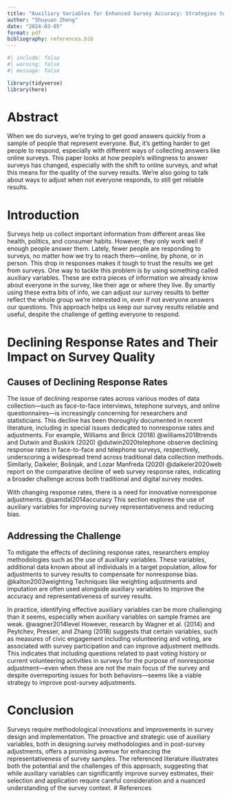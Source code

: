 ```yaml
---
title: "Auxiliary Variables for Enhanced Survey Accuracy: Strategies to Combat Nonresponse Bias"
author: "Shuyuan Zheng"
date: "2024-03-05"
format: pdf
bibliography: references.bib
---
```


```r
#| include: false
#| warning: false
#| message: false

library(tidyverse)
library(here)
```

# Abstract

When we do surveys, we're trying to get good answers quickly from a sample of people that represent everyone. But, it's getting harder to get people to respond, especially with different ways of collecting answers like online surveys. This paper looks at how people's willingness to answer surveys has changed, especially with the shift to online surveys, and what this means for the quality of the survey results. We're also going to talk about ways to adjust when not everyone responds, to still get reliable results.

# Introduction

Surveys help us collect important information from different areas like health, politics, and consumer habits. However, they only work well if enough people answer them. Lately, fewer people are responding to surveys, no matter how we try to reach them—online, by phone, or in person. This drop in responses makes it tough to trust the results we get from surveys. One way to tackle this problem is by using something called auxiliary variables. These are extra pieces of information we already know about everyone in the survey, like their age or where they live. By smartly using these extra bits of info, we can adjust our survey results to better reflect the whole group we're interested in, even if not everyone answers our questions. This approach helps us keep our survey results reliable and useful, despite the challenge of getting everyone to respond.

# Declining Response Rates and Their Impact on Survey Quality

## Causes of Declining Response Rates

The issue of declining response rates across various modes of data collection—such as face-to-face interviews, telephone surveys, and online questionnaires—is increasingly concerning for researchers and statisticians. This decline has been thoroughly documented in recent literature, including in special issues dedicated to nonresponse rates and adjustments. For example, Williams and Brick (2018) @williams2018trends and Dutwin and Buskirk (2020) @dutwin2020telephone observe declining response rates in face-to-face and telephone surveys, respectively, underscoring a widespread trend across traditional data collection methods. Similarly, Daikeler, Bošnjak, and Lozar Manfreda (2020) @daikeler2020web report on the comparative decline of web survey response rates, indicating a broader challenge across both traditional and digital survey modes.

With changing response rates, there is a need for innovative nonresponse adjustments. @sarndal2014accuracy This section explores the use of auxiliary variables for improving survey representativeness and reducing bias.

## Addressing the Challenge
To mitigate the effects of declining response rates, researchers employ methodologies such as the use of auxiliary variables. These variables, additional data known about all individuals in a target population, allow for adjustments to survey results to compensate for nonresponse bias. @kalton2003weighting Techniques like weighting adjustments and imputation are often used alongside auxiliary variables to improve the accuracy and representativeness of survey results.

In practice, identifying effective auxiliary variables can be more challenging than it seems, especially when auxiliary variables on sample frames are weak. @wagner2014level However, research by Wagner et al. (2014) and Peytchev, Presser, and Zhang (2018) suggests that certain variables, such as measures of civic engagement including volunteering and voting, are associated with survey participation and can improve adjustment methods. This indicates that including questions related to past voting history or current volunteering activities in surveys for the purpose of nonresponse adjustment—even when these are not the main focus of the survey and despite overreporting issues for both behaviors—seems like a viable strategy to improve post-survey adjustments.

# Conclusion

Surveys require methodological innovations and improvements in survey design and implementation. The proactive and strategic use of auxiliary variables, both in designing survey methodologies and in post-survey adjustments, offers a promising avenue for enhancing the representativeness of survey samples. The referenced literature illustrates both the potential and the challenges of this approach, suggesting that while auxiliary variables can significantly improve survey estimates, their selection and application require careful consideration and a nuanced understanding of the survey context. \newpage \# References
